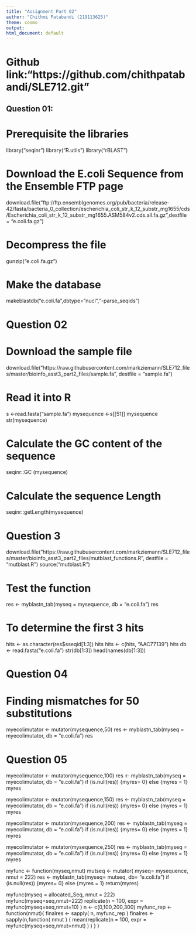 ```yaml
--- 
title: "Assignment Part 02"
author: "Chithmi Patabandi (219113625)"
theme: cosmo
output: 
html_document: default
---
```

# Github link:"https://github.com/chithpatabandi/SLE712.git" 

## Question 01: 

# Prerequisite the libraries
library("seqinr")
library("R.utils")
library("rBLAST")

# Download the E.coli Sequence from the Ensemble FTP page
download.file("ftp://ftp.ensemblgenomes.org/pub/bacteria/release-42/fasta/bacteria_0_collection/escherichia_coli_str_k_12_substr_mg1655/cds/Escherichia_coli_str_k_12_substr_mg1655.ASM584v2.cds.all.fa.gz",destfile = "e.coli.fa.gz")

# Decompress the file
gunzip("e.coli.fa.gz")

# Make the database
makeblastdb("e.coli.fa",dbtype="nucl","-parse_seqids")

# Question 02

# Download the sample file
download.file("https://raw.githubusercontent.com/markziemann/SLE712_files/master/bioinfo_asst3_part2_files/sample.fa", destfile = "sample.fa")

# Read it into R
s <-read.fasta("sample.fa")
mysequence <-s[[51]]
mysequence
str(mysequence)

# Calculate the GC content of the sequence
seqinr::GC (mysequence)

# Calculate the sequence Length
seqinr::getLength(mysequence)

# Question 3
download.file("https://raw.githubusercontent.com/markziemann/SLE712_files/master/bioinfo_asst3_part2_files/mutblast_functions.R", destfile = "mutblast.R")
source("mutblast.R")

# Test the function
res <- myblastn_tab(myseq = mysequence, db = "e.coli.fa")
res


# To determine the first 3 hits
hits <- as.character(res$sseqid[1:3])
hits
hits <- c(hits, "AAC77139")
hits
db <- read.fasta("e.coli.fa")
str(db[1:3])
head(names(db[1:3]))

# Question 04

# Finding mismatches for 50 substitutions
myecolimutator <- mutator(mysequence,50)
res <- myblastn_tab(myseq = myecolimutator, db = "e.coli.fa")
res

# Question 05

myecolimutator <- mutator(mysequence,100)
res <- myblastn_tab(myseq = myecolimutator, db = "e.coli.fa")
if (is.null(res)) {myres= 0} else {myres = 1}
myres

myecolimutator <- mutator(mysequence,150)
res <- myblastn_tab(myseq = myecolimutator, db = "e.coli.fa")
if (is.null(res)) {myres= 0} else {myres = 1}
myres

myecolimutator <- mutator(mysequence,200)
res <- myblastn_tab(myseq = myecolimutator, db = "e.coli.fa")
if (is.null(res)) {myres= 0} else {myres = 1}
myres

myecolimutator <- mutator(mysequence,250)
res <- myblastn_tab(myseq = myecolimutator, db = "e.coli.fa")
if (is.null(res)) {myres= 0} else {myres = 1}
myres

myfunc <- function(myseq,nmut) 
  mutseq <- mutator( myseq= mysequence, nmut = 222) 
  res <- myblastn_tab(myseq= mutseq, db= "e.coli.fa") 
  if (is.null(res)) {myres= 0} else {myres = 1}
  return(myres)

myfunc(myseq = allocated_Seq, nmut = 222) 
myfunc(myseq=seq,nmut=222)
replicate(n = 100, expr = myfunc(myseq=seq,nmut=10) )
n <- c(0,100,200,300)
myfunc_rep <- function(nmut){
finalres <- sapply( n, myfunc_rep )
finalres <- sapply(n,function( nmut ) {  mean(replicate(n = 100, expr = myfunc(myseq=seq,nmut=nmut) ) ) } )  



